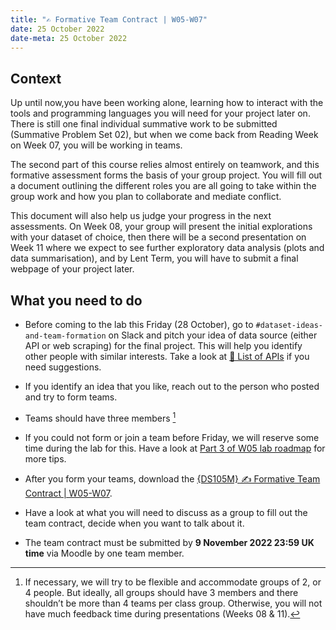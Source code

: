 ---
title: "✍️ Formative Team Contract | W05-W07"
date: 25 October 2022
date-meta: 25 October 2022
---

## Context

Up until now,you have been working alone, learning how to interact with the tools and programming languages you will need for your project later on. There is still one final individual summative work to be submitted (Summative Problem Set 02), but when we come back from Reading Week on Week 07, you will be working in teams.

The second part of this course relies almost entirely on teamwork, and this formative assessment forms the basis of your group project. You will fill out a document outlining the different roles you are all going to take within the group work and how you plan to collaborate and mediate conflict. 

This document will also help us judge your progress in the next assessments. On Week 08, your group will present the initial explorations with your dataset of choice, then there will be a second presentation on Week 11 where we expect to see further exploratory data analysis (plots and data summarisation), and by Lent Term, you will have to submit a final webpage of your project later.

## What you need to do

- Before coming to the lab this Friday (28 October), go to `#dataset-ideas-and-team-formation` on Slack and pitch your idea of data source (either API or web scraping) for the final project. This will help you identify other people with similar interests. Take a look at [📃 List of APIs](/main/api_list.html) if you need suggestions.

- If you identify an idea that you like, reach out to the person who posted and try to form teams.

- Teams should have three members [^2]

- If you could not form or join a team before Friday, we will reserve some time during the lab for this. Have a look at [Part 3 of W05 lab roadmap](/weeks/week05/lab.html#part-3-avengers-assemble) for more tips.


- After you form your teams, download the [{DS105M} ✍️ Formative Team Contract | W05-W07](https://moodle.lse.ac.uk/mod/coursework/view.php?id=1130307).

- Have a look at what you will need to discuss as a group to fill out the team contract, decide when you want to talk about it.

- The team contract must be submitted by **9 November 2022 23:59 UK time** via Moodle by one team member. 


[^2]: If necessary, we will try to be flexible and accommodate groups of 2, or 4 people. But ideally, all groups should have 3 members and there shouldn't be more than 4 teams per class group. Otherwise, you will not have much feedback time during presentations (Weeks 08 & 11).